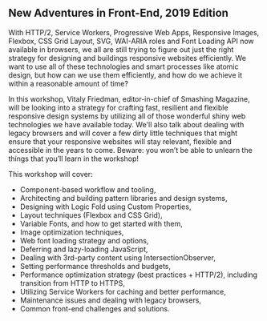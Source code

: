 ## New Adventures in Front-End, 2019 Edition

With HTTP/2, Service Workers, Progressive Web Apps, Responsive Images, Flexbox, CSS Grid Layout, SVG, 
WAI-ARIA roles and Font Loading API now available in browsers, we all are still trying to figure out 
just the right strategy for designing and buildings responsive websites efficiently. We want to use 
all of these technologies and smart processes like atomic design, but how can we use them efficiently, 
and how do we achieve it within a reasonable amount of time?

In this workshop, Vitaly Friedman, editor-in-chief of Smashing Magazine, will be looking into a strategy 
for crafting fast, resilient and flexible responsive design systems by utilizing all of those wonderful
shiny web technologies we have available today. We'll also talk about dealing with legacy browsers and 
will cover a few dirty little techniques that might ensure that your responsive websites will stay relevant, 
flexible and accessible in the years to come. Beware: you won’t be able to unlearn the things that 
you’ll learn in the workshop!

This workshop will cover:

- Component-based workflow and tooling,
- Architecting and building pattern libraries and design systems,
- Designing with Logic Fold using Custom Properties,
- Layout techniques (Flexbox and CSS Grid),
- Variable Fonts, and how to get started with them,
- Image optimization techniques,
- Web font loading strategy and options,
- Deferring and lazy-loading JavaScript,
- Dealing with 3rd-party content using IntersectionObserver,
- Setting performance thresholds and budgets,
- Performance optimization strategy (best practices + HTTP/2), including transition from HTTP to HTTPS,
- Utilizing Service Workers for caching and better performance,
- Maintenance issues and dealing with legacy browsers,
- Common front-end challenges and solutions.
